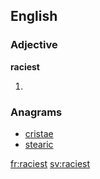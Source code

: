 ==English==

===Adjective===
'''raciest'''

# {{superlative of|racy}}

===Anagrams===
* [[cristae#English|cristae]]
* [[stearic#English|stearic]]

[[fr:raciest]]
[[sv:raciest]]